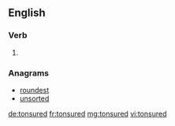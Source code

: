 ==English==

===Verb===
{{head|en|verb form}}

# {{en-past of|tonsure}}

===Anagrams===
* [[roundest]]
* [[unsorted]]

[[de:tonsured]]
[[fr:tonsured]]
[[mg:tonsured]]
[[vi:tonsured]]